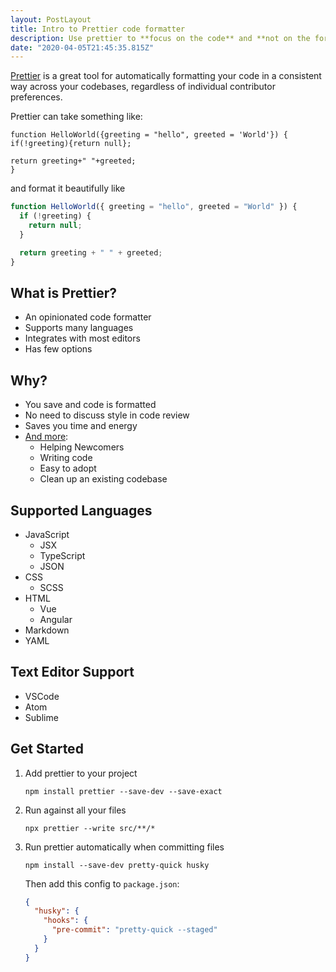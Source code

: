 ```yaml
---
layout: PostLayout
title: Intro to Prettier code formatter
description: Use prettier to **focus on the code** and **not on the formatting**.
date: "2020-04-05T21:45:35.815Z"
---
```


[Prettier](https://prettier.io/) is a great tool for automatically formatting your code in a consistent way across your codebases, regardless of individual contributor preferences.

Prettier can take something like:

```
function HelloWorld({greeting = "hello", greeted = 'World'}) {
if(!greeting){return null};

return greeting+" "+greeted;
}
```

and format it beautifully like

```js
function HelloWorld({ greeting = "hello", greeted = "World" }) {
  if (!greeting) {
    return null;
  }

  return greeting + " " + greeted;
}
```

## What is Prettier?

- An opinionated code formatter
- Supports many languages
- Integrates with most editors
- Has few options

## Why?

- You save and code is formatted
- No need to discuss style in code review
- Saves you time and energy
- [And more](https://prettier.io/docs/en/why-prettier.html):
  - Helping Newcomers
  - Writing code
  - Easy to adopt
  - Clean up an existing codebase

## Supported Languages

- JavaScript
  - JSX
  - TypeScript
  - JSON
- CSS
  - SCSS
- HTML
  - Vue
  - Angular
- Markdown
- YAML

## Text Editor Support

- VSCode
- Atom
- Sublime

## Get Started

1. Add prettier to your project

   ```shell
   npm install prettier --save-dev --save-exact
   ```

2. Run against all your files

   ```shell
   npx prettier --write src/**/*
   ```

3. Run prettier automatically when committing files

   ```shell
   npm install --save-dev pretty-quick husky
   ```

   Then add this config to `package.json`:

   ```json title=package.json
   {
     "husky": {
       "hooks": {
         "pre-commit": "pretty-quick --staged"
       }
     }
   }
   ```
